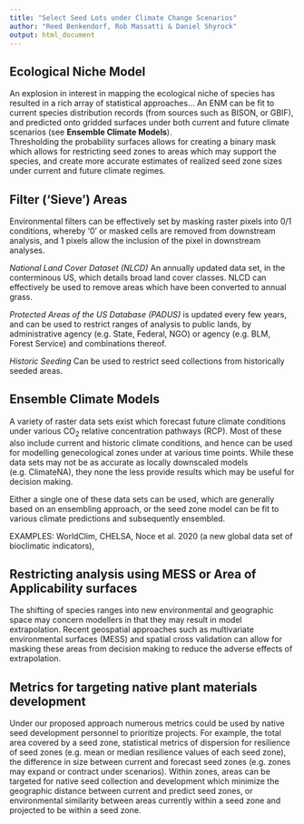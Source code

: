 ```yaml
---
title: "Select Seed Lots under Climate Change Scenarios"
author: "Reed Benkendorf, Rob Massatti & Daniel Shyrock"
output: html_document
---
```


## Ecological Niche Model

An explosion in interest in mapping the ecological niche of species has resulted in a rich array of statistical approaches... 
An ENM can be fit to current species distribution records (from sources such as BISON, or GBIF), and predicted onto gridded surfaces under both current and future climate scenarios (see **Ensemble Climate Models**).  
Thresholding the probability surfaces allows for creating a binary mask which allows for restricting seed zones to areas which may support the species, and create more accurate estimates of realized seed zone sizes under current and future climate regimes.   

## Filter ('Sieve') Areas

Environmental filters can be effectively set by masking raster pixels into 0/1 conditions, whereby '0' or masked cells are removed from downstream analysis, and 1 pixels allow the inclusion of the pixel in downstream analyses. 

*National Land Cover Dataset (NLCD)* An annually updated data set, in the conterminous US, which details broad land cover classes.
NLCD can effectively be used to remove areas which have been converted to annual grass. 

*Protected Areas of the US Database (PADUS)* is updated every few years, and can be used to restrict ranges of analysis to public lands, by administrative agency (e.g. State, Federal, NGO) or agency (e.g. BLM, Forest Service) and combinations thereof. 

*Historic Seeding* Can be used to restrict seed collections from historically seeded areas. 

## Ensemble Climate Models

A variety of raster data sets exist which forecast future climate conditions under various CO~2~ relative concentration pathways (RCP). 
Most of these also include current and historic climate conditions, and hence can be used for modelling genecological zones under at various time points. 
While these data sets may not be as accurate as locally downscaled models (e.g. ClimateNA), they none the less provide results which may be useful for decision making. 

Either a single one of these data sets can be used, which are generally based on an ensembling approach, or the seed zone model can be fit to various climate predictions and subsequently ensembled. 

EXAMPLES: WorldClim, CHELSA, Noce et al. 2020 (a new global data set of bioclimatic indicators), 

## Restricting analysis using MESS or Area of Applicability surfaces

The shifting of species ranges into new environmental and geographic space may concern modellers in that they may result in model extrapolation. 
Recent geospatial approaches such as multivariate environmental surfaces (MESS) and spatial cross validation can allow for masking these areas from decision making to reduce the adverse effects of extrapolation. 

## Metrics for targeting native plant materials development 

Under our proposed approach numerous metrics could be used by native seed development personnel to prioritize projects. 
For example, the total area covered by a seed zone, statistical metrics of dispersion for resilience of seed zones (e.g. mean or median resilience values of each seed zone), the difference in size between current and forecast seed zones (e.g. zones may expand or contract under scenarios). 
Within zones, areas can be targeted for native seed collection and development which minimize the geographic distance between current and predict seed zones, or environmental similarity between areas currently within a seed zone and projected to be within a seed zone.   